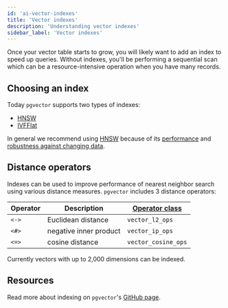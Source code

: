 ```yaml
---
id: 'ai-vector-indexes'
title: 'Vector indexes'
description: 'Understanding vector indexes'
sidebar_label: 'Vector indexes'
---
```


Once your vector table starts to grow, you will likely want to add an index to speed up queries. Without indexes, you'll be performing a sequential scan which can be a resource-intensive operation when you have many records.

## Choosing an index

Today `pgvector` supports two types of indexes:

- [HNSW](/docs/guides/ai/vector-indexes/hnsw-indexes)
- [IVFFlat](/docs/guides/ai/vector-indexes/ivf-indexes)

In general we recommend using [HNSW](/docs/guides/ai/vector-indexes/hnsw-indexes) because of its [performance](https://khuknasoft.com/blog/increase-performance-pgvector-hnsw#hnsw-performance-1536-dimensions) and [robustness against changing data](/docs/guides/ai/vector-indexes/hnsw-indexes#when-should-you-create-hnsw-indexes).

## Distance operators

Indexes can be used to improve performance of nearest neighbor search using various distance measures. `pgvector` includes 3 distance operators:

| Operator | Description            | [**Operator class**](https://www.postgresql.org/docs/current/sql-createopclass.html) |
| -------- | ---------------------- | ------------------------------------------------------------------------------------ |
| `<->`    | Euclidean distance     | `vector_l2_ops`                                                                      |
| `<#>`    | negative inner product | `vector_ip_ops`                                                                      |
| `<=>`    | cosine distance        | `vector_cosine_ops`                                                                  |

Currently vectors with up to 2,000 dimensions can be indexed.

## Resources

Read more about indexing on `pgvector`'s [GitHub page](https://github.com/pgvector/pgvector#indexing).
